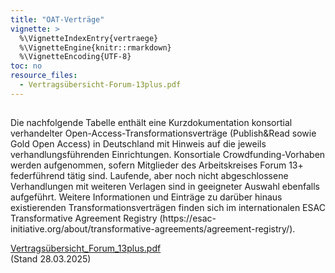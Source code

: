 ```yaml
---
title: "OAT-Verträge"
vignette: >
  %\VignetteIndexEntry{vertraege}
  %\VignetteEngine{knitr::rmarkdown}
  %\VignetteEncoding{UTF-8}
toc: no
resource_files:
  - Vertragsübersicht-Forum-13plus.pdf
---
```


## 
 
 
Die nachfolgende Tabelle enthält eine Kurzdokumentation konsortial verhandelter Open-Access-Transformationsverträge (Publish&Read sowie Gold Open Access) in Deutschland mit Hinweis auf die jeweils verhandlungsführenden Einrichtungen. Konsortiale Crowdfunding-Vorhaben werden aufgenommen, sofern Mitglieder des Arbeitskreises Forum 13+ federführend tätig sind. Laufende, aber noch nicht abgeschlossene Verhandlungen mit weiteren Verlagen sind in geeigneter Auswahl ebenfalls aufgeführt. Weitere Informationen und Einträge zu darüber hinaus existierenden Transformationsverträgen finden sich im internationalen ESAC Transformative Agreement Registry (https://esac-initiative.org/about/transformative-agreements/agreement-registry/).
</BR>


[Vertragsübersicht_Forum_13plus.pdf](Vertragsübersicht-Forum-13plus.pdf)
</BR>
(Stand 28.03.2025)


